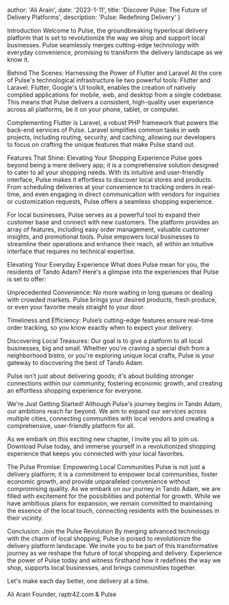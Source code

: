 
  author: 'Ali Arain',
  date: '2023-1-11',
  title: 'Discover Pulse: The Future of Delivery Platforms',
  description:
    'Pulse: Redefining Delivery'
}

Introduction
Welcome to Pulse, the groundbreaking hyperlocal delivery platform that is set to revolutionize the way we shop and support local businesses. Pulse seamlessly merges cutting-edge technology with everyday convenience, promising to transform the delivery landscape as we know it.

Behind The Scenes: Harnessing the Power of Flutter and Laravel
At the core of Pulse's technological infrastructure lie two powerful tools: Flutter and Laravel. Flutter, Google's UI toolkit, enables the creation of natively compiled applications for mobile, web, and desktop from a single codebase. This means that Pulse delivers a consistent, high-quality user experience across all platforms, be it on your phone, tablet, or computer.

Complementing Flutter is Laravel, a robust PHP framework that powers the back-end services of Pulse. Laravel simplifies common tasks in web projects, including routing, security, and caching, allowing our developers to focus on crafting the unique features that make Pulse stand out.

Features That Shine: Elevating Your Shopping Experience
Pulse goes beyond being a mere delivery app; it is a comprehensive solution designed to cater to all your shopping needs. With its intuitive and user-friendly interface, Pulse makes it effortless to discover local stores and products. From scheduling deliveries at your convenience to tracking orders in real-time, and even engaging in direct communication with vendors for inquiries or customization requests, Pulse offers a seamless shopping experience.

For local businesses, Pulse serves as a powerful tool to expand their customer base and connect with new customers. The platform provides an array of features, including easy order management, valuable customer insights, and promotional tools. Pulse empowers local businesses to streamline their operations and enhance their reach, all within an intuitive interface that requires no technical expertise.

Elevating Your Everyday Experience
What does Pulse mean for you, the residents of Tando Adam? Here's a glimpse into the experiences that Pulse is set to offer:

Unprecedented Convenience: No more waiting in long queues or dealing with crowded markets. Pulse brings your desired products, fresh produce, or even your favorite meals straight to your door.

Timeliness and Efficiency: Pulse’s cutting-edge features ensure real-time order tracking, so you know exactly when to expect your delivery.

Discovering Local Treasures: Our goal is to give a platform to all local businesses, big and small. Whether you're craving a special dish from a neighborhood bistro, or you're exploring unique local crafts, Pulse is your gateway to discovering the best of Tando Adam.

Pulse isn't just about delivering goods; it's about building stronger connections within our community, fostering economic growth, and creating an effortless shopping experience for everyone.

We're Just Getting Started!
Although Pulse's journey begins in Tando Adam, our ambitions reach far beyond. We aim to expand our services across multiple cities, connecting communities with local vendors and creating a comprehensive, user-friendly platform for all.

As we embark on this exciting new chapter, I invite you all to join us. Download Pulse today, and immerse yourself in a revolutionized shopping experience that keeps you connected with your local favorites.



The Pulse Promise: Empowering Local Communities
Pulse is not just a delivery platform; it is a commitment to empower local communities, foster economic growth, and provide unparalleled convenience without compromising quality. As we embark on our journey in Tando Adam, we are filled with excitement for the possibilities and potential for growth. While we have ambitious plans for expansion, we remain committed to maintaining the essence of the local touch, connecting residents with the businesses in their vicinity.


Conclusion: Join the Pulse Revolution
By merging advanced technology with the charm of local shopping, Pulse is poised to revolutionize the delivery platform landscape. We invite you to be part of this transformative journey as we reshape the future of local shopping and delivery. Experience the power of Pulse today and witness firsthand how it redefines the way we shop, supports local businesses, and brings communities together.

Let's make each day better, one delivery at a time.

Ali Arain
Founder, raptr42.com & Pulse